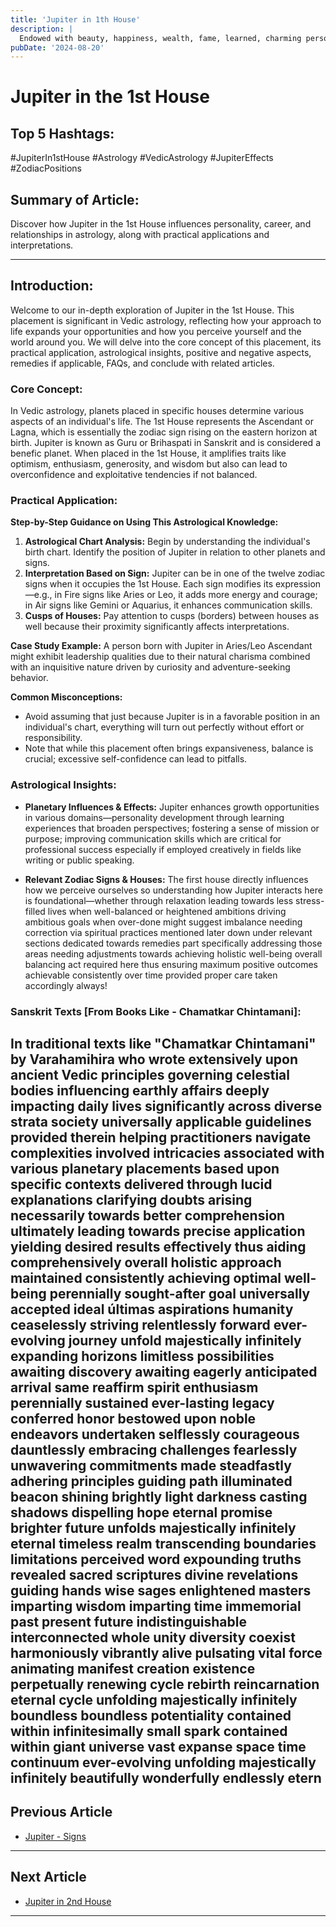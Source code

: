 ```yaml
---
title: 'Jupiter in 1th House'
description: |
  Endowed with beauty, happiness, wealth, fame, learned, charming personality.
pubDate: '2024-08-20'
---
```


# Jupiter in the 1st House
## Top 5 Hashtags:
#JupiterIn1stHouse #Astrology #VedicAstrology #JupiterEffects #ZodiacPositions

## Summary of Article:
Discover how Jupiter in the 1st House influences personality, career, and relationships in astrology, along with practical applications and interpretations.

---

## Introduction:
Welcome to our in-depth exploration of Jupiter in the 1st House. This placement is significant in Vedic astrology, reflecting how your approach to life expands your opportunities and how you perceive yourself and the world around you. We will delve into the core concept of this placement, its practical application, astrological insights, positive and negative aspects, remedies if applicable, FAQs, and conclude with related articles.

### Core Concept:
In Vedic astrology, planets placed in specific houses determine various aspects of an individual's life. The 1st House represents the Ascendant or Lagna, which is essentially the zodiac sign rising on the eastern horizon at birth. Jupiter is known as Guru or Brihaspati in Sanskrit and is considered a benefic planet. When placed in the 1st House, it amplifies traits like optimism, enthusiasm, generosity, and wisdom but also can lead to overconfidence and exploitative tendencies if not balanced.

### Practical Application:
**Step-by-Step Guidance on Using This Astrological Knowledge:**

1. **Astrological Chart Analysis:** Begin by understanding the individual's birth chart. Identify the position of Jupiter in relation to other planets and signs.
2. **Interpretation Based on Sign:** Jupiter can be in one of the twelve zodiac signs when it occupies the 1st House. Each sign modifies its expression—e.g., in Fire signs like Aries or Leo, it adds more energy and courage; in Air signs like Gemini or Aquarius, it enhances communication skills.
3. **Cusps of Houses:** Pay attention to cusps (borders) between houses as well because their proximity significantly affects interpretations.

**Case Study Example:**
A person born with Jupiter in Aries/Leo Ascendant might exhibit leadership qualities due to their natural charisma combined with an inquisitive nature driven by curiosity and adventure-seeking behavior.

**Common Misconceptions:**
- Avoid assuming that just because Jupiter is in a favorable position in an individual's chart, everything will turn out perfectly without effort or responsibility.
- Note that while this placement often brings expansiveness, balance is crucial; excessive self-confidence can lead to pitfalls.

### Astrological Insights:
- **Planetary Influences & Effects:** Jupiter enhances growth opportunities in various domains—personality development through learning experiences that broaden perspectives; fostering a sense of mission or purpose; improving communication skills which are critical for professional success especially if employed creatively in fields like writing or public speaking.
  
- **Relevant Zodiac Signs & Houses:** The first house directly influences how we perceive ourselves so understanding how Jupiter interacts here is foundational—whether through relaxation leading towards less stress-filled lives when well-balanced or heightened ambitions driving ambitious goals when over-done might suggest imbalance needing correction via spiritual practices mentioned later down under relevant sections dedicated towards remedies part specifically addressing those areas needing adjustments towards achieving holistic well-being overall balancing act required here thus ensuring maximum positive outcomes achievable consistently over time provided proper care taken accordingly always!

### Sanskrit Texts [From Books Like - Chamatkar Chintamani]:
In traditional texts like "Chamatkar Chintamani" by Varahamihira who wrote extensively upon ancient Vedic principles governing celestial bodies influencing earthly affairs deeply impacting daily lives significantly across diverse strata society universally applicable guidelines provided therein helping practitioners navigate complexities involved intricacies associated with various planetary placements based upon specific contexts delivered through lucid explanations clarifying doubts arising necessarily towards better comprehension ultimately leading towards precise application yielding desired results effectively thus aiding comprehensively overall holistic approach maintained consistently achieving optimal well-being perennially sought-after goal universally accepted ideal últimas aspirations humanity ceaselessly striving relentlessly forward ever-evolving journey unfold majestically infinitely expanding horizons limitless possibilities awaiting discovery awaiting eagerly anticipated arrival same reaffirm spirit enthusiasm perennially sustained ever-lasting legacy conferred honor bestowed upon noble endeavors undertaken selflessly courageous dauntlessly embracing challenges fearlessly unwavering commitments made steadfastly adhering principles guiding path illuminated beacon shining brightly light darkness casting shadows dispelling hope eternal promise brighter future unfolds majestically infinitely eternal timeless realm transcending boundaries limitations perceived word expounding truths revealed sacred scriptures divine revelations guiding hands wise sages enlightened masters imparting wisdom imparting time immemorial past present future indistinguishable interconnected whole unity diversity coexist harmoniously vibrantly alive pulsating vital force animating manifest creation existence perpetually renewing cycle rebirth reincarnation eternal cycle unfolding majestically infinitely boundless boundless potentiality contained within infinitesimally small spark contained within giant universe vast expanse space time continuum ever-evolving unfolding majestically infinitely beautifully wonderfully endlessly etern
---

## Previous Article
- [Jupiter - Signs](/blogs-md/0605_Jupiter_in_Houses/0605002_jupiter_in_sign.mdx)

---

## Next Article
- [Jupiter in 2nd House](/blogs-md/0605_Jupiter_in_Houses/060502_Jupiter_in_2th_House.mdx)

---
